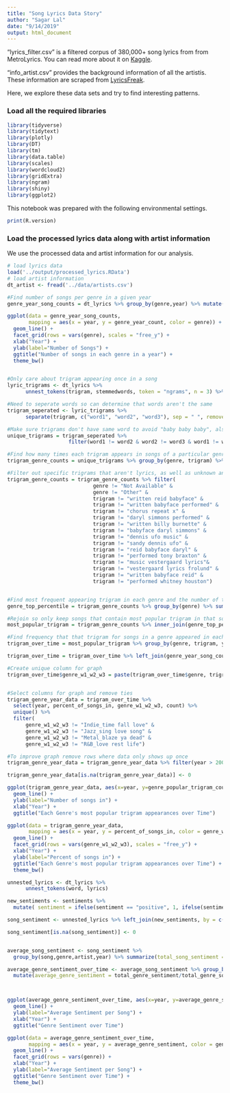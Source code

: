 ```yaml
---
title: "Song Lyrics Data Story"
author: "Sagar Lal"
date: "9/14/2019"
output: html_document
---
```


"lyrics_filter.csv" is a filtered corpus of 380,000+ song lyrics from from MetroLyrics. You can read more about it on [Kaggle](https://www.kaggle.com/gyani95/380000-lyrics-from-metrolyrics).

"info_artist.csv" provides the background information of all the artistis. These information are scraped from [LyricsFreak](https://www.lyricsfreak.com/).

Here, we explore these data sets and try to find interesting patterns.

### Load all the required libraries

```r
library(tidyverse)
library(tidytext)
library(plotly)
library(DT)
library(tm)
library(data.table)
library(scales)
library(wordcloud2)
library(gridExtra)
library(ngram)
library(shiny) 
library(ggplot2)
```

This notebook was prepared with the following environmental settings.

```r
print(R.version)
```

### Load the processed lyrics data along with artist information

We use the processed data and artist information for our analysis.

```r
# load lyrics data
load('../output/processed_lyrics.RData') 
# load artist information
dt_artist <- fread('../data/artists.csv') 
```

```r
#Find number of songs per genre in a given year
genre_year_song_counts = dt_lyrics %>% group_by(genre,year) %>% mutate(genre_year_count = n()) %>% ungroup() %>% select(genre, year, genre_year_count) %>% unique() %>% filter(genre != "Other" & genre != "Not Available" & year >2003) 

ggplot(data = genre_year_song_counts, 
       mapping = aes(x = year, y = genre_year_count, color = genre)) +
  geom_line() +
  facet_grid(rows = vars(genre), scales = "free_y") +
  xlab("Year") +
  ylab(label="Number of Songs") +
  ggtitle("Number of songs in each genre in a year") + 
  theme_bw()



```


```r
#Only care about trigram appearing once in a song
lyric_trigrams <- dt_lyrics %>%
      unnest_tokens(trigram, stemmedwords, token = "ngrams", n = 3) %>% unique()

#Need to seperate words so can determine that words aren't the same
trigram_seperated <- lyric_trigrams %>%
      separate(trigram, c("word1", "word2", "word3"), sep = " ", remove = FALSE)

#Make sure trigrams don't have same word to avoid "baby baby baby", also remove case of each song written by babyface, also only care about phrase appearing once in a song (don't want 'i am blue' to repeatedly appear)
unique_trigrams = trigram_seperated %>%
                    filter(word1 != word2 & word2 != word3 & word1 != word3)

#Find how many times each trigram appears in songs of a particular genre
trigram_genre_counts = unique_trigrams %>% group_by(genre, trigram) %>% mutate(count = n()) %>% ungroup()

#Filter out specific trigrams that aren't lyrics, as well as unknown and not avaialable genre
trigram_genre_counts = trigram_genre_counts %>% filter(
                            genre != "Not Available" &
                            genre != "Other" &
                            trigram != "written reid babyface" &
                            trigram != "written babyface performed" &
                            trigram != "chorus repeat x" &
                            trigram != "daryl simmons performed" &
                            trigram != "written billy burnette" &
                            trigram != "babyface daryl simmons" &
                            trigram != "dennis ufo music" &
                            trigram != "sandy dennis ufo" &
                            trigram != "reid babyface daryl" &
                            trigram != "performed tony braxton" &
                            trigram != "music vestergaard lyrics"&
                            trigram != "vestergaard lyrics frolund" &
                            trigram != "written babyface reid" &
                            trigram != "performed whitney houston")


#Find most frequent appearing trigram in each genre and the number of times
genre_top_percentile = trigram_genre_counts %>% group_by(genre) %>% summarise(most_popular = quantile(count, probs = 1))

#Rejoin so only keep songs that contain most popular trigram in that song's genre
most_popular_trigram = trigram_genre_counts %>% inner_join(genre_top_percentile, by = c("genre" = "genre", "count" = "most_popular"))

#Find frequency that that trigram for songs in a genre appeared in each year
trigram_over_time = most_popular_trigram %>% group_by(genre, trigram, year) %>% mutate(genre_popular_trigram_count_by_year = n()) %>% ungroup()

trigram_over_time = trigram_over_time %>% left_join(genre_year_song_counts, by = c("genre" = "genre", "year" = "year")) %>% mutate(percent_of_songs_in = genre_popular_trigram_count_by_year/genre_year_count * 100)

```

``` r
#Create unique column for graph
trigram_over_time$genre_w1_w2_w3 = paste(trigram_over_time$genre, trigram_over_time$trigram, sep="_")


#Select columns for graph and remove ties
trigram_genre_year_data = trigram_over_time %>% 
  select(year, percent_of_songs_in, genre_w1_w2_w3, count) %>% 
  unique() %>% 
  filter(
      genre_w1_w2_w3 != "Indie_time fall love" & 
      genre_w1_w2_w3 != "Jazz_sing love song" & 
      genre_w1_w2_w3 != "Metal_blaze ya dead" & 
      genre_w1_w2_w3 != "R&B_love rest life")

#To improve graph remove rows where data only shows up once
trigram_genre_year_data = trigram_genre_year_data %>% filter(year > 2000)

trigram_genre_year_data[is.na(trigram_genre_year_data)] <- 0

ggplot(trigram_genre_year_data, aes(x=year, y=genre_popular_trigram_count_by_year, col=genre_w1_w2_w3)) + 
  geom_line() +
  ylab(label="Number of songs in") + 
  xlab("Year") + 
  ggtitle("Each Genre's most popular trigram appearances over Time")

ggplot(data = trigram_genre_year_data, 
       mapping = aes(x = year, y = percent_of_songs_in, color = genre_w1_w2_w3)) +
  geom_line() +
  facet_grid(rows = vars(genre_w1_w2_w3), scales = "free_y") +
  xlab("Year") +
  ylab(label="Percent of songs in") +
  ggtitle("Each Genre's most popular trigram appearances over Time") + 
  theme_bw()


```



``` r
unnested_lyrics <- dt_lyrics %>%
      unnest_tokens(word, lyrics)

new_sentiments <- sentiments %>% 
  mutate( sentiment = ifelse(sentiment == "positive", 1, ifelse(sentiment == "negative", -1, 0))) 

song_sentiment <- unnested_lyrics %>% left_join(new_sentiments, by = c("word" = "word"))

song_sentiment[is.na(song_sentiment)] <- 0


average_song_sentiment <- song_sentiment %>%
  group_by(song,genre,artist,year) %>% summarize(total_song_sentiment = sum(sentiment), song_lyric_words = n()) %>%   mutate(average_song_sentiment = total_song_sentiment/song_lyric_words) %>% ungroup()

average_genre_sentiment_over_time <- average_song_sentiment %>% group_by(genre,year) %>% summarize(total_genre_sentiment = sum(average_song_sentiment), total_genre_songs = n()) %>%
  mutate(average_genre_sentiment = total_genre_sentiment/total_genre_songs) %>% ungroup() %>% filter(year>1999 & genre != "Other" & genre != "Not Available")



ggplot(average_genre_sentiment_over_time, aes(x=year, y=average_genre_sentiment, col=genre)) + 
  geom_line() +
  ylab(label="Average Sentiment per Song") + 
  xlab("Year") + 
  ggtitle("Genre Sentiment over Time")

ggplot(data = average_genre_sentiment_over_time, 
       mapping = aes(x = year, y = average_genre_sentiment, color = genre)) +
  geom_line() +
  facet_grid(rows = vars(genre)) +
  xlab("Year") +
  ylab(label="Average Sentiment per Song") +
  ggtitle("Genre Sentiment over Time") + 
  theme_bw()

```



